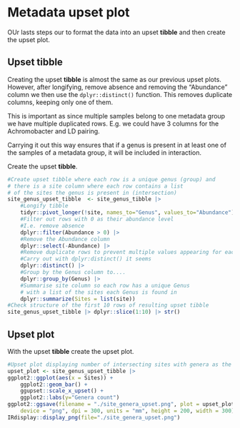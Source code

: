 # Metadata upset plot

OUr lasts steps our to format the data into an upset __tibble__ and then create the upset plot.

## Upset tibble

Creating the upset __tibble__ is almost the same as our previous upset plots.
However, after longifying, remove absence and removing the "Abundance" column we then use the `dplyr::distinct()` function.
This removes duplicate columns, keeping only one of them.

This is important as since multiple samples belong to one metadata group we have multiple duplicated rows.
E.g. we could have 3 columns for the Achromobacter and LD pairing.

Carrying it out this way ensures that if a genus is present in at least one of the samples of a metadata group, it will be included in interaction.

Create the upset __tibble__.

```r
#Create upset tibble where each row is a unique genus (group) and
# there is a site column where each row contains a list
# of the sites the genus is present in (intersection)
site_genus_upset_tibble  <- site_genus_tibble |>
	#Longify tibble    
	tidyr::pivot_longer(!site, names_to="Genus", values_to="Abundance") |>
	#Filter out rows with 0 as their abundance level
	#I.e. remove absence
	dplyr::filter(Abundance > 0) |>
	#Remove the Abundance column
	dplyr::select(-Abundance) |>
	#Remove duplicate rows to prevent multiple values appearing for each site
	#Carry out with dplyr:distinct() it seems
	dplyr::distinct() |>
	#Group by the Genus column to....
	dplyr::group_by(Genus) |>
	#Summarise site column so each row has a unique Genus
	# with a list of the sites each Genus is found in
	dplyr::summarize(Sites = list(site))
#Check structure of the first 10 rows of resulting upset tibble
site_genus_upset_tibble |> dplyr::slice(1:10) |> str()
```

## Upset plot

With the upset __tibble__ create the upset plot.

```r
#Upset plot displaying number of intersecting sites with genera as the groups
upset_plot <- site_genus_upset_tibble |>
ggplot2::ggplot(aes(x = Sites)) +
	ggplot2::geom_bar() +
	ggupset::scale_x_upset() +
	ggplot2::labs(y="Genera count")
ggplot2::ggsave(filename = "./site_genera_upset.png", plot = upset_plot,
   	device = "png", dpi = 300, units = "mm", height = 200, width = 300)
IRdisplay::display_png(file="./site_genera_upset.png")
```